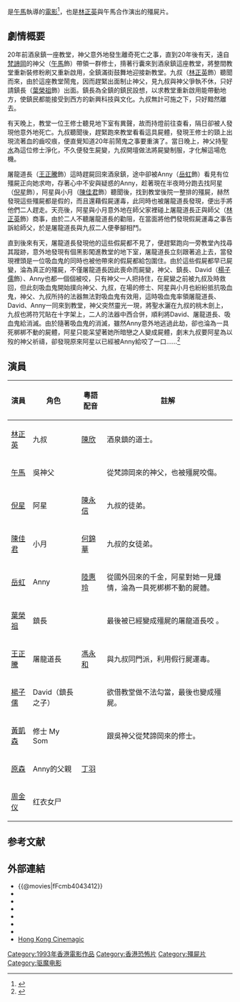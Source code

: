 {{Refimprove|time=2015-01-26}}
{{Infobox Film
| name =驅魔道長
| original_name = ''{{lang|en|Exorcist Master}}''
| image =
| caption =
| director =[[午馬|午馬]]
| producer =李振杞
| writer =趙鷺江、鄭文華
| starring =[[林正英|林正英]] <br />[[午馬|午馬]] <br />[[倪星|倪星（鄒兆龍）]] <br />[[岳虹|岳虹]]
| music = 黃志遠
| cinematography =吳國仁、謝增堅、秦宗賢
| editing = 黃正祥、周得陽、廖和烋
| production_company =[[寶雄電影傳播事業有限公司|寶雄電影傳播事業有限公司]]
| distributor =
| released = {{BHKG}}：{{film date|1993}}
| runtime = 101 分鐘
| country = {{英屬香港電影}}
| awards =
| language = 粵語、華語
| budget =
| preceded_by =
| followed_by =
| amg_id = 
| imdb_id = 
}}
{{engname|《驅魔道長》|''Exorcist Master''}}是[[午馬|午馬]]執導的[[電影|電影]]<ref name="hks">{{cite web|title=EXORCIST MASTER (1992)|url=http://www.hkcinemagic.com/en/movie.asp?id=1823|publisher=hkcinemagic.com|accessdate=18 December 2013|archive-date=2014-12-05|archive-url=https://web.archive.org/web/20141205081301/http://www.hkcinemagic.com/en/movie.asp?id=1823|dead-url=no}}</ref>，也是[[林正英|林正英]]與午馬合作演出的殭屍片。

== 劇情概要 ==
20年前酒泉鎮一座教堂，神父意外地發生離奇死亡之事，直到20年後有天，遠自[[梵諦岡|梵諦岡]]的神父（[[午馬|午馬]]飾）帶領一群修士，揹著行囊來到酒泉鎮這座教堂，將整間教堂重新裝修粉刷又重新啟用，全鎮滿街鼓舞地迎接新教堂。九叔（[[林正英|林正英]]飾）聽聞而來，由於這座教堂鬧鬼，因而趕緊出面制止神父，見九叔與神父爭執不休，只好請鎮長（[[葉榮祖|葉榮祖]]飾）出面。鎮長為全鎮的鎮民設想，以求教堂重新啟用能帶動地方，使鎮民都能接受到西方的新興科技與文化。九叔無計可施之下，只好黯然離去。

有天晚上，教堂一位王修士聽見地下室有異聲，故而持燈前往查看，隔日卻被人發現他意外地死亡。九叔聽聞後，趕緊跑來教堂看看這具屍體，發現王修士的頸上出現流著血的齒咬痕，便直覺知道20年前鬧鬼之事要重演了。當日晚上，神父持[[聖水|聖水]]為這位修士淨化，不久便發生屍變，九叔開壇做法將屍變制服，才化解這場危機。

屠龍道長（[[王正騰|王正騰]]飾）這時趕屍回來酒泉鎮，途中卻被Anny（[[岳虹|岳虹]]飾）看見有位殭屍正向她求吻，存著心中不安與疑惑的Anny，趁著現在半夜時分跑去找阿星（[[倪星|倪星]]飾），阿星與小月（[[陳佳君|陳佳君]]飾）聽聞後，找到教堂後院一整排的殭屍，赫然發現這些殭屍都是假的，而且還藉假屍運毒，此同時也被屠龍道長發現，便出手將他們二人趕走。天亮後，阿星與小月意外地在師父家裡碰上屠龍道長正與師父（[[林正英|林正英]]飾）商事，由於二人不聽屠龍道長的勸阻，在當面將他們發現假屍運毒之事告訴給師父，於是屠龍道長與九叔二人便拳腳相鬥。

直到後來有天，屠龍道長發現他的這些假屍都不見了，便趕緊跑向一旁教堂內找尋其蹤跡，意外地發現有個黑影闖進教堂的地下室，屠龍道長立刻跟著追上去，當發現裡頭是一位吸血鬼的同時也被他帶來的假屍都給包圍住。由於這些假屍都早已屍變，淪為真正的殭屍，不僅屠龍道長因此喪命而屍變，神父、鎮長、David（[[楊子儒|楊子儒]]飾）、Anny也都一個個被咬，只有神父一人把持住，在屍變之前被九叔及時救回，但此刻吸血鬼開始撲向神父、九叔，在場的修士、阿星與小月也紛紛抵抗吸血鬼，神父、九叔所持的法器無法對吸血鬼有效用，這時吸血鬼率領屠龍道長、David、Anny一同來到教堂，神父突然靈光一現，將聖水灑在九叔的桃木劍上，九叔也將符咒貼在十字架上，二人的法器中西合併，順利將David、屠龍道長、吸血鬼給消滅。由於隨著吸血鬼的消滅，雖然Anny意外地逃過此劫，卻也淪為一具死梆梆不動的屍體，阿星只能呆望著她所暗戀之人變成屍體，劇末九叔要阿星為以歿的神父祈禱，卻發現原來阿星以已經被Anny給咬了一口……<ref name="hkmd">{{cite web|title=驅魔道長Exorcist Master (1993)|url=http://hkmdb.com/db/movies/view.mhtml?id=8731&display_set=eng|publisher=[[香港影庫|香港影库]]|accessdate=2015-01-26|archive-date=2015-03-15|archive-url=https://web.archive.org/web/20150315060615/http://hkmdb.com/db/movies/view.mhtml?id=8731&display_set=eng|dead-url=no}}</ref>

== 演員 ==
{|class="wikitable"
!演員
!角色
|粵語配音
!註解
|-
|[[林正英|林正英]]  || 九叔 ||  [[陳欣_(配音員)|陳欣]] || 酒泉鎮的道士。
|-
|[[午馬|午馬]]    || 吳神父 ||   || 從梵諦岡來的神父，也被殭屍咬傷。
|-
|[[倪星|倪星]]    || 阿星 || [[陳永信|陳永信]] ||  九叔的徒弟。
|-
|[[陳佳君|陳佳君]]  || 小月 || [[何錦華|何錦華]] ||  九叔的女徒弟。
|-
|[[岳虹|岳虹]]    || Anny || [[陸惠玲|陸惠玲]] ||  從國外回來的千金，阿星對她一見鍾情，淪為一具死梆梆不動的屍體。
|-
|[[葉榮祖|葉榮祖]]  || 鎮長 ||  || 最後被已經變成殭屍的屠龍道長咬 。
|-
|[[王正騰|王正騰]]  || 屠龍道長 || [[馮永和|馮永和]] ||  與九叔同門派，利用假行屍運毒。
|-
|[[楊子儒|楊子儒]]  || David（鎮長之子） ||   || 欲借教堂做不法勾當，最後也變成殭屍。
|-
|[[黃凱森|黃凱森]]  || 修士 My Som  ||   ||  跟吳神父從梵諦岡來的修士。
|-
|[[原森|原森]]    || Anny的父親  || [[丁羽|丁羽]]   ||
|-
|[[周金仪|周金仪]]    || 红衣女尸  ||   ||
|}

== 参考文献 ==
{{Reflist}}

== 外部連結 ==
*{{@movies|fFcmb4043412}}
*{{hkmdb title|8731}}
*{{Mtime|35387}}
*{{douban}}
*{{rotten-tomatoes|exorcist-master}}
*{{Amg movie|268621}}
*{{imdb title|0106841}}
*[http://www.hkcinemagic.com/en/movie.asp?id=1823 Hong Kong Cinemagic] {{Wayback|url=http://www.hkcinemagic.com/en/movie.asp?id=1823 |date=20141205081301 }}

{{林正英}}
{{殭屍片系列}}

[[Category:1993年香港電影作品|Category:1993年香港電影作品]]
[[Category:香港恐怖片|Category:香港恐怖片]]
[[Category:殭屍片|Category:殭屍片]]
[[Category:驱魔电影|Category:驱魔电影]]
